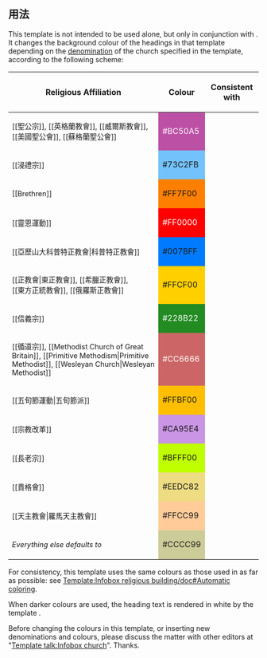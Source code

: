 {{Documentation subpage}}
<!-- PLEASE ADD CATEGORIES AND INTERWIKIS AT THE BOTTOM OF THIS PAGE. -->
==用法==
This template is not intended to be used alone, but only in conjunction with {{tl|Infobox church}}. It changes the background colour of the headings in that template depending on the [[Christian denomination|denomination]] of the church specified in the template, according to the following scheme:

<center>
{| class=wikitable
|-
! Religious Affiliation
! Colour
! Consistent with<br>{{tl|Infobox religious building}}
|-
| style="font-size:90%;" | <nowiki>[[聖公宗]], [[英格蘭教會]], [[威爾斯教會]], [[美國聖公會]], [[蘇格蘭聖公會]]</nowiki>
| style="background:#BC50A5; color:white" | #BC50A5
| align=center|{{U2713}}
|-
| style="font-size:90%;" | <nowiki>[[浸禮宗]]</nowiki>
| style="background:#73C2FB;" | #73C2FB
|
|-
| style="font-size:90%;" | <nowiki>[[Brethren]]</nowiki>
| style="background:#FF7F00;" | #FF7F00
|
|-
| style="font-size:90%;" | <nowiki>[[靈恩運動]]</nowiki>
| style="background:#FF0000; color:white" | #FF0000
|
|-
| style="font-size:90%;" | <nowiki>[[亞歷山大科普特正教會|科普特正教會]]</nowiki>
| style="background:#007BFF;" | #007BFF
| align=center|{{U2713}}
|-
| style="font-size:90%;" | <nowiki>[[正教會|東正教會]], [[希臘正教會]],</nowiki><br><nowiki>[[東方正統教會]], [[俄羅斯正教會]]</nowiki>
| style="background:#FFCF00;" | #FFCF00
| align=center|{{U2713}}
|-
| style="font-size:90%;" | <nowiki>[[信義宗]]</nowiki>
| style="background:#228B22; color:white" | #228B22
|
|-
| style="font-size:90%;" | <nowiki>[[循道宗]], [[Methodist Church of Great Britain]], [[Primitive Methodism|Primitive Methodist]], [[Wesleyan Church|Wesleyan Methodist]]</nowiki>
| style="background:#CC6666; color:white;" | #CC6666
|
|-
| style="font-size:90%;" | <nowiki>[[五旬節運動|五旬節派]]</nowiki>
| style="background:#FFBF00;" | #FFBF00
|
|-
| style="font-size:90%;" | <nowiki>[[宗教改革]]</nowiki>
| style="background:#CA95E4;" | #CA95E4
|
|-
| style="font-size:90%;" | <nowiki>[[長老宗]]</nowiki>
| style="background:#BFFF00;" | #BFFF00
|
|-
| style="font-size:90%;" | <nowiki>[[貴格會]]</nowiki>
| style="background:#EEDC82;" | #EEDC82
|
|-
| style="font-size:90%;" | <nowiki>[[天主教會|羅馬天主教會]]</nowiki>
| style="background:#FFCC99" | #FFCC99
| align=center|{{U2713}}
|-
| style="font-size:90%;" | ''Everything else defaults to''
| style="background:#CCCC99;" | #CCCC99
|
|}
</center>

For consistency, this template uses the same colours as those used in {{tl|Infobox religious building}} as far as possible: see [[Template:Infobox religious building/doc#Automatic coloring]].

When darker colours are used, the heading text is rendered in white by the template {{tl|Infobox church/font color}}.

Before changing the colours in this template, or inserting new denominations and colours, please discuss the matter with other editors at "[[Template talk:Infobox church]]". Thanks.